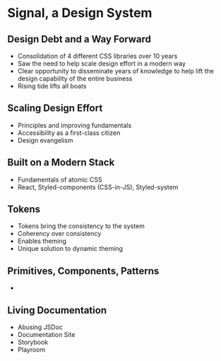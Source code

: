 
# Signal, a Design System

## Design Debt and a Way Forward

- Consolidation of 4 different CSS libraries over 10 years
- Saw the need to help scale design effort in a modern way
- Clear opportunity to disseminate years of knowledge to help lift the design capability of the entire business
- Rising tide lifts all boats

## Scaling Design Effort

- Principles and improving fundamentals
- Accessibility as a first-class citizen
- Design evangelism

## Built on a Modern Stack

- Fundamentals of atomic CSS
- React, Styled-components (CSS-in-JS), Styled-system

## Tokens

- Tokens bring the consistency to the system
- Coherency over consistency
- Enables theming
- Unique solution to dynamic theming

## Primitives, Components, Patterns

- 

## Living Documentation

- Abusing JSDoc
- Documentation Site
- Storybook
- Playroom

